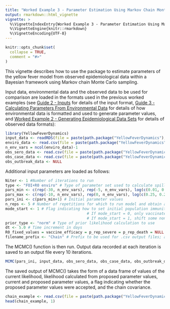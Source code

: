 ```yaml
---
title: "Worked Example 3 - Parameter Estimation Using Markov Chain Monte Carlo Functions"
output: rmarkdown::html_vignette
vignette: >
  %\VignetteIndexEntry{Worked Example 3 - Parameter Estimation Using Markov Chain Monte Carlo Functions}
  %\VignetteEngine{knitr::rmarkdown}
  %\VignetteEncoding{UTF-8}
---
```


```r
knitr::opts_chunk$set(
  collapse = TRUE,
  comment = "#>"
)
```

This vignette describes how to use the package to estimate parameters of the yellow fever model from observed epidemiological data within a Bayesian framework using Markov chain Monte Carlo sampling.

Input data, environmental data and the observed data to be used for comparison are loaded in the formats used in the previous worked examples (see [Guide 2 - Inputs](https://mrc-ide.github.io/YellowFeverDynamics/articles/BGuideBInputs.html) for details of the input format, [Guide 3 - Calculating Parameters From Environmental Data](https://mrc-ide.github.io/YellowFeverDynamics/articles/BGuideCParametersEnvironment.html) for details of how environmental data is formatted and used to generate parameter values, and [Worked Example 2 - Generating Epidemiological Data Sets](https://mrc-ide.github.io/YellowFeverDynamics/articles/AWorkedExampleBDataGenerate.html) for details of observed data formats):

```r
library(YellowFeverDynamics)
input_data <- readRDS(file = paste(path.package("YellowFeverDynamics"), "/exdata/input_data_example.Rds", sep = ""))
enviro_data <- read.csv(file = paste(path.package("YellowFeverDynamics"), "/exdata/enviro_data_example.csv", sep = ""), header = TRUE)
n_env_vars = ncol(enviro_data)-1
obs_sero_data <- read.csv(file = paste(path.package("YellowFeverDynamics"), "/exdata/sero_data_example.csv", sep = ""), header = TRUE)
obs_case_data <- read.csv(file = paste(path.package("YellowFeverDynamics"), "/exdata/case_data_example.csv", sep = ""), header = TRUE)
obs_outbreak_data <- NULL
```

Additional input parameters are loaded as follows:

```r
Niter <- 1 #Number of iterations to run
type <- "FOI+R0 enviro" # Type of parameter set used to calculate spillover FOI and R0 (here both calculated from environmental covariates)
pars_min <- c(rep(-30, n_env_vars), rep(-5, n_env_vars), log(c(0.01, 0.01, 0.9))) # Minimum parameter values
pars_max <- c(rep(-10, n_env_vars), rep(0, n_env_vars), log(c(0.25, 0.25, 1.0))) # Maximum parameter values
pars_ini <- c(pars_min+1) # Initial parameter values
n_reps <- 5 # Number of repetitions for which to run model and obtain average outputs
mode_start <- 1 # Flag indicating how to set initial population immunity level in addition to vaccination
                                    # If mode_start = 0, only vaccinated individuals
                                    # If mode_start = 1, shift some non-vaccinated individuals into recovered to give herd immunity
prior_type <- "norm" # Type of prior likelihood calculation to use
dt <- 5.0 # Time increment in days
R0_fixed_values = vaccine_efficacy = p_rep_severe = p_rep_death = NULL #Fixed R0 values, vaccine efficacy and severe and fatal case reporting probabilities; here set to NULL because R0, vaccine efficacy and reporting probabilities are variable parameters being estimated
filename_prefix <- "Chain" # Prefix to be used for .csv output files; a new file is created every 10,000 iterations with incremental number suffixes (Chain1.csv, Chain2.csv, etc.)
```

The MCMC() function is then run. Output data recorded at each iteration is saved to an output file every 10 iterations.

```r
MCMC(pars_ini, input_data, obs_sero_data, obs_case_data, obs_outbreak_data, Niter, type, pars_min, pars_max, n_reps, mode_start, prior_type, dt, enviro_data, R0_fixed_values, vaccine_efficacy, p_rep_severe, p_rep_death, filename_prefix)
```

The saved output of MCMC() takes the form of a data frame of values of the current likelihood, likelihood calculated from proposed parameter values, current and proposed parameter values, a flag indicating whether the proposed parameter values were accepted, and the chain covariance.

```r
chain_example <- read.csv(file = paste(path.package("YellowFeverDynamics"), "/exdata/Chain_example.csv", sep = ""), header = TRUE)
head(chain_example, 1)
```
